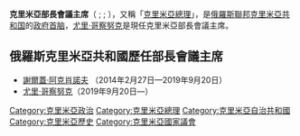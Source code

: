 {{unreferenced|time=2014-06-05T14:48:17+00:00}}
{{Infobox Political post
|post            = 部长会议主席
|body            = [[克里米亞共和國|克里米亞共和國]]
|insignia        = Emblem of Crimea.svg
|insigniasize    = 125px
|insigniacaption = [[克里米亞國徽|克里米亞國徽]]
|incumbent       = [[尤里·哥察努克|尤里·哥察努克]]
|incumbentsince  = 2019年9月20日
|termlength      = 5年
|image           = Yury Gotsanyuk (2019-08-09).jpg
|imagesize       = 200px
|nominator       = [[克里米亞首腦|克里米亞首腦]]
|appointer       = [[克里米亞國家議會|克里米亞國家議會]]
|formation       = 1991年3月22日<small>(作為[[烏克蘭|烏克蘭]][[克里米亞自治共和國|克里米亞自治共和國]]的政府首腦和行政長官))</small><br>2014年3月18日 <small>(作為[[俄羅斯聯邦|俄羅斯聯邦]][[克里米亞共和國|克里米亞共和國]]的政府首腦和行政長官 ([[俄羅斯聯邦主體|俄羅斯聯邦主體]]))</small>
|deputy          = 克里米亚副总理
|inaugural       = 
|last            = 
|abolished       =
|website         = 
}}
'''克里米亞部長會議主席'''（ {{lang-uk|Прем'єр-міністр Автономної республіки Крим}}; {{lang-ru|Председатель Совета министров Автономной Республики Крым}}; {{lang-crh|Qırım Muhtar Cumhuriyetiniñ Baş Naziri}}），又稱「[[克里米亞總理|克里米亞總理]]」，是[[俄羅斯聯邦|俄羅斯聯邦]][[克里米亞共和国|克里米亞共和国]]的[[政府首脑|政府首脑]]，[[尤里·哥察努克|尤里·哥察努克]]是現任克里米亞部長會議主席。

==俄羅斯克里米亞共和國歷任部長會議主席==
*[[謝爾蓋·阿克肖諾夫|謝爾蓋·阿克肖諾夫]] （2014年2月27日—2019年9月20日）
*[[尤里·哥察努克|尤里·哥察努克]]（2019年9月20日—）
{{Crimea topics}}
[[Category:克里米亞政治|Category:克里米亞政治]]
[[Category:克里米亞總理|Category:克里米亞總理]]
[[Category:克里米亞自治共和國|Category:克里米亞自治共和國]]
[[Category:克里米亞歷史|Category:克里米亞歷史]]
[[Category:克里米亞國家議會|Category:克里米亞國家議會]]